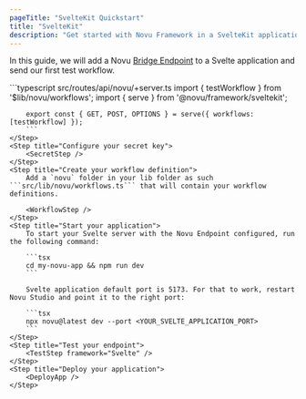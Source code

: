 ```yaml
---
pageTitle: "SvelteKit Quickstart"
title: "SvelteKit"
description: "Get started with Novu Framework in a SvelteKit application"
---
```



In this guide, we will add a Novu [Bridge Endpoint](/docs/concepts/endpoint) to a Svelte application and send our first test workflow.

<Steps>
    <Step title="Set up your local environment">
        <LocalStudio />
    </Step>
    <Step title="Install packages">
        <PackagesStep />
    </Step>
    <Step title="Add a Novu API Endpoint">
        ```typescript src/routes/api/novu/+server.ts
        import { testWorkflow } from '$lib/novu/workflows';
        import { serve } from '@novu/framework/sveltekit';

        export const { GET, POST, OPTIONS } = serve({ workflows: [testWorkflow] });
        ```
    </Step>
    <Step title="Configure your secret key">
        <SecretStep />
    </Step>
    <Step title="Create your workflow definition">
        Add a `novu` folder in your lib folder as such ```src/lib/novu/workflows.ts``` that will contain your workflow definitions. 

        <WorkflowStep />
    </Step>
    <Step title="Start your application">
        To start your Svelte server with the Novu Endpoint configured, run the following command:

        ```tsx
        cd my-novu-app && npm run dev
        ```

        Svelte application default port is 5173. For that to work, restart Novu Studio and point it to the right port:

        ```tsx
        npx novu@latest dev --port <YOUR_SVELTE_APPLICATION_PORT>
        ```
    </Step>
    <Step title="Test your endpoint">
        <TestStep framework="Svelte" />
    </Step>
    <Step title="Deploy your application">
        <DeployApp />
    </Step>
</Steps>

<NextStepsStep />
